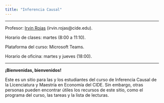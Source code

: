 ```yaml
---
title: "Inferencia Causal"
---
```


---

Profesor: [Irvin Rojas](https://rojasirvin.github.io/){target="_blank"} (irvin.rojas\@cide.edu).

Horario de clases: martes (8:00 a 11:10).

Plataforma del curso: Microsoft Teams.

Horario de oficina: martes y jueves (18:00).

---

**¡Bienvenidas, bienvenidos!**

Este es un sitio para las y los estudiantes del curso de Inferencia Causal de la Licenciatura y Maestría en Economía del CIDE. Sin embargo, otras personas pueden encontrar útiles los recursos de este sitio, como el programa del curso, las tareas y la lista de lecturas.
